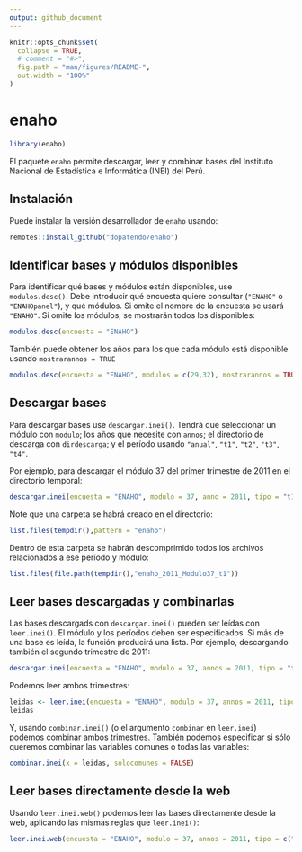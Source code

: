 ```yaml
---
output: github_document
---
```


<!-- README.md is generated from README.Rmd. Please edit that file -->



```r
knitr::opts_chunk$set(
  collapse = TRUE,
  # comment = "#>",
  fig.path = "man/figures/README-",
  out.width = "100%"
)
```

# enaho

```r
library(enaho)

```

El paquete `enaho` permite descargar, leer y combinar bases del Instituto Nacional de Estadística e Informática (INEI) del Perú.



## Instalación

Puede instalar la versión desarrollador de `enaho` usando:

``` r
remotes::install_github("dopatendo/enaho")
```

## Identificar bases y módulos disponibles

Para identificar qué bases y módulos están disponibles, use `modulos.desc()`. 
Debe introducir qué encuesta quiere consultar (`"ENAHO"` o `"ENAHOpanel"`), y qué módulos. 
Si omite el nombre de la encuesta se usará `"ENAHO"`.
Si omite los módulos, se mostrarán todos los disponibles:


```r
modulos.desc(encuesta = "ENAHO")
```

También puede obtener los años para los que cada módulo está disponible usando 
`mostrarannos = TRUE`

```r
modulos.desc(encuesta = "ENAHO", modulos = c(29,32), mostrarannos = TRUE)
```

## Descargar bases

Para descargar bases use `descargar.inei()`. Tendrá que seleccionar un módulo con `modulo`;
los años que necesite con `annos`; el directorio de descarga con `dirdescarga`; y el período usando 
`"anual"`, `"t1"`, `"t2"`, `"t3"`, `"t4"`.

Por ejemplo, para descargar el módulo 37 del primer trimestre de 2011 en el directorio temporal:

```r
descargar.inei(encuesta = "ENAHO", modulo = 37, anno = 2011, tipo = "t1", dirdescarga = tempdir())
```

Note que una carpeta se habrá creado en el directorio:
```r
list.files(tempdir(),pattern = "enaho")
```

Dentro de esta carpeta se habrán descomprimido todos los archivos relacionados a ese período y módulo:
```r
list.files(file.path(tempdir(),"enaho_2011_Modulo37_t1"))
```

## Leer bases descargadas y combinarlas

Las bases descargads con `descargar.inei()` pueden ser leídas con `leer.inei()`. El módulo y los períodos deben ser especificados. Si más de una base es leída, la función producirá una lista. Por ejemplo, descargando también el segundo trimestre de 2011:

```r
descargar.inei(encuesta = "ENAHO", modulo = 37, annos = 2011, tipo = "t2", dirdescarga = tempdir())
```

Podemos leer ambos trimestres:
```r
leidas <- leer.inei(encuesta = "ENAHO", modulo = 37, annos = 2011, tipo = c("t1","t2"), directorio = tempdir())
leidas
```

Y, usando `combinar.inei()` (o el argumento `combinar` en `leer.inei`) podemos combinar ambos trimestres. También podemos especificar si sólo queremos combinar las variables comunes o todas las variables:
```r
combinar.inei(x = leidas, solocomunes = FALSE)
```

## Leer bases directamente desde la web

Usando `leer.inei.web()` podemos leer las bases directamente desde la web, aplicando las mismas reglas que `leer.inei()`:
```r
leer.inei.web(encuesta = "ENAHO", modulo = 37, annos = 2011, tipo = c("t1"))
```

